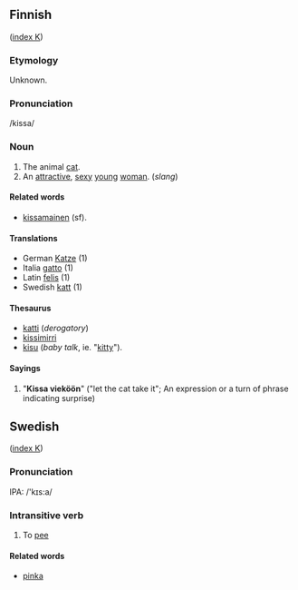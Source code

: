 ==Finnish==
([[Wiktionary:Finnish_index_k|index K]])

===Etymology===
Unknown.

===Pronunciation===
/kissa/

===Noun===
#The animal [[cat]].
#An [[attractive]], [[sexy]] [[young]] [[woman]]. (''slang'')

====Related words====
*[[kissamainen]] (sf).

====Translations====
*German [[Katze]] (1)
*Italia [[gatto]] (1)
*Latin [[felis]] (1)
*Swedish [[katt]] (1)

====Thesaurus====
*[[katti]] (''derogatory'')
*[[kissimirri]]
*[[kisu]] (''baby talk'', ie. "[[kitty]]").

==== Sayings ====
# "'''Kissa vieköön'''" ("let the cat take it"; An expression or a turn of phrase indicating surprise)


== Swedish ==
([[Wiktionary:Swedish_index_k|index K]])

=== Pronunciation ===
IPA: /'kɪs:a/

=== Intransitive verb ===
#To [[pee]]

==== Related words ====
*[[pinka]]